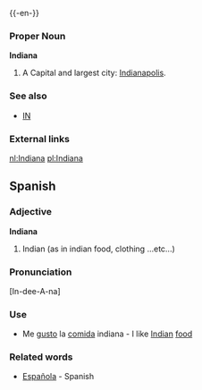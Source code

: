 {{wikipedia}}
{{-en-}}

===Proper Noun===
'''Indiana'''
#A {{USstate}}  Capital and largest city: [[Indianapolis]].

===See also===
*[[IN]]
===External links===
{{pedialite}}

[[nl:Indiana]]
[[pl:Indiana]]

==Spanish==

===Adjective===

'''Indiana'''

#Indian (as in indian food, clothing ...etc...)

===Pronunciation===

[In-dee-A-na]

===Use===

*Me [[gustar|gusto]] la [[comida]] indiana - I like [[Indian]] [[food]]

===Related words===

*[[Española]] - Spanish